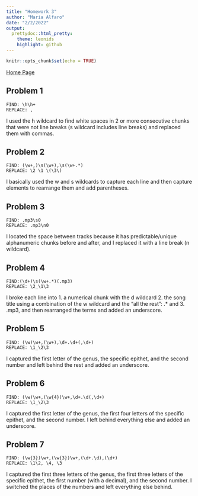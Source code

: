 ```yaml
---
title: "Homework 3"
author: "Maria Alfaro"
date: "2/2/2022"
output:
  prettydoc::html_pretty:
    theme: leonids
    highlight: github
---
```


```r
knitr::opts_chunk$set(echo = TRUE)
```

[Home Page](index.html)

## Problem 1
```
FIND: \h\h+
REPLACE: ,
```
I used the h wildcard to find white spaces in 2 or more consecutive chunks that were not line breaks (s wildcard includes line breaks) and replaced them with commas.


## Problem 2
```
FIND: (\w+,)\s(\w+),\s(\w+.*)
REPLACE: \2 \1 \(\3\)
```
I basically used the w and s wildcards to capture each line and then capture elements to rearrange them and add parentheses.


## Problem 3
```
FIND: .mp3\s0
REPLACE: .mp3\n0
```
I located the space between tracks because it has predictable/unique alphanumeric chunks before and after, and I replaced it with a line break (n wildcard).


## Problem 4
```
FIND:(\d+)\s(\w+.*)(.mp3)
REPLACE: \2_\1\3
```
I broke each line into 1. a numerical chunk with the d wildcard 2. the song title using a combination of the w wildcard and the "all the rest": .* and 3. .mp3, and then rearranged the terms and added an underscore.


## Problem 5
```
FIND: (\w)\w+,(\w+),\d+.\d+(,\d+)
REPLACE: \1_\2\3
```
I captured the first letter of the genus, the specific epithet, and the second number and left behind the rest and added an underscore.


## Problem 6
```
FIND: (\w)\w+,(\w{4})\w+,\d+.\d(,\d+)
REPLACE: \1_\2\3
```
I captured the first letter of the genus, the first four letters of the specific epithet, and the second number. I left behind everything else and added an underscore.


## Problem 7
```
FIND: (\w{3})\w+,(\w{3})\w+,(\d+.\d),(\d+)
REPLACE: \1\2, \4, \3
```
I captured the first three letters of the genus, the first three letters of the specific epithet, the first number (with a decimal), and the second number. I switched the places of the numbers and left everything else behind.



